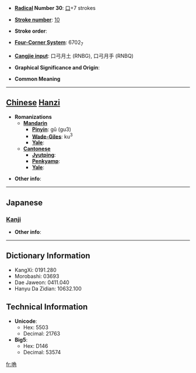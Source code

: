 * '''[[Wiktionary:Chinese radical index| Radical]] Number 30''': [[Wiktionary:Chinese radical index 口|口]]+7 strokes

* '''[[Wiktionary:Chinese total strokes index|Stroke number]]''': [[Wiktionary:Chinese total strokes index 10|10]]

* '''Stroke order''': 

* '''[[Wiktionary:Chinese four corner index|Four-Corner System]]''': 6702<sub>7</sub>

* '''[[Wiktionary:Chinese Cangjie index|Cangjie input]]''': 口弓月土 (RNBG), 口弓月手 (RNBQ)

* '''Graphical Significance and Origin''': 

* '''Common Meaning'''

----

== [[Chinese]] [[Hanzi]] ==

* '''Romanizations'''
** '''[[Mandarin]]'''
*** '''[[Pinyin]]''': gǔ (gu3)
*** '''[[Wade-Giles]]''': ku<sup>3</sup>
*** '''[[Yale]]''': 
** '''[[Cantonese]]'''
*** '''[[Jyutping]]''':
*** '''[[Penkyamp]]''': 
*** '''[[Yale]]''': 

* '''Other info''': 

----

==Japanese==
===[[Kanji]]===
{{kanji|on readings=[[こく]] (koku)|kun readings=}}

* '''Other info''':  

----

== Dictionary Information ==

* KangXi: 0191.280
* Morobashi: 03693
* Dae Jaweon: 0411.040
* Hanyu Da Zidian: 10632.100

== Technical Information ==

* '''Unicode''':
** Hex: 5503
** Decimal: 21763
* '''Big5''':
** Hex: D146
** Decimal: 53574

[[fr:唃]]
